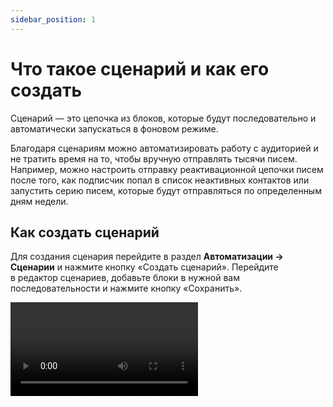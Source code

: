 ```yaml
---
sidebar_position: 1
---
```



# Что такое сценарий и как его создать

Сценарий — это цепочка из блоков, которые будут последовательно и автоматически запускаться в фоновом режиме.

Благодаря сценариям можно автоматизировать работу с аудиторией и не тратить время на то, чтобы вручную отправлять тысячи писем. Например, можно настроить отправку реактивационной цепочки писем после того, как подписчик попал в список неактивных контактов или запустить серию писем, которые будут отправляться по определенным дням недели.

## Как создать сценарий

Для создания сценария перейдите в&nbsp;раздел **Автоматизации &rarr; Сценарии** и&nbsp;нажмите кнопку &laquo;Создать сценарий&raquo;. Перейдите в&nbsp;редактор сценариев, добавьте блоки в&nbsp;нужной вам последовательности и&nbsp;нажмите кнопку &laquo;Сохранить&raquo;.

<Video src={howToCreateWorkflow} />

## Блоки в сценарии

Каждый сценарий начинается с&nbsp;блока &laquo;Стартовое событие&raquo; и&nbsp;заканчивается на&nbsp;блоке &laquo;Конец&raquo;. Эти блоки нельзя удалить или заменить на&nbsp;другие.

Участник попадет в&nbsp;сценарий при наступлении события, которое будет указано в&nbsp;блоке &laquo;Стартовое событие&raquo;. Например, после подтверждения подписки на&nbsp;рассылку подписчикам должна отправиться серия приветственных писем. Чтобы этот сценарий запустился, в&nbsp;качестве стартового события нужно выбрать &laquo;Подтверждение подписки&raquo;.

![Sequence start up](\img\automations\automation-with-workflows\workflow-creation\sequence-start-up.jpg) <br/>

Также в&nbsp;редакторе сценариев доступны еще 4&nbsp;типа основных блоков&nbsp;&mdash; &laquo;Действия&raquo;, &laquo;События&raquo;, &laquo;Таймеры&raquo; и&nbsp;&laquo;Условия&raquo;.

### Действия

С&nbsp;помощью блока &laquo;Действия&raquo; можно выполнить различные действия с&nbsp;участниками сценария&nbsp;&mdash; отправить им&nbsp;рассылкy, добавить или исключить из&nbsp;выбранного списка, обновить данные в&nbsp;анкете. Также можно отправить Web Push уведомление или вызвать Webhook, чтобы передать данные на&nbsp;ваш сервер.

![Actions](\img\automations\automation-with-workflows\workflow-creation\actions.jpg) <br/>

### События

Блок &laquo;События&raquo; нужен для того, чтобы отследить выполнение событий в&nbsp;сценарии&nbsp;&mdash; открытие email, изменение данных подписчика, клик по&nbsp;ссылке, подтверждение подписки, открытие целевой страницы, подтверждение или заполнение формы на&nbsp;сайте, отписка от&nbsp;всего или только от&nbsp;отправителя. После того, как участник сценария выполнит выбранное событие, он&nbsp;пройдет далее по&nbsp;сценарию.

![Events](\img\automations\automation-with-workflows\workflow-creation\events.jpg) <br/>

### Таймеры

Блок &laquo;Таймеры&raquo; используют для того, чтобы отложить срабатывание какого-либо блока в&nbsp;сценарии на&nbsp;нужное время. Блок можно настроить одним из&nbsp;способов:

- указать время, в&nbsp;течение которого участник не&nbsp;пройдет далее по&nbsp;сценарию;
- выбрать дату, время или день недели, после наступления которых участник пройдет далее по&nbsp;сценарию.

![Timers](\img\automations\automation-with-workflows\workflow-creation\timers.jpg) <br/>

### Условия

Используйте блок &laquo;Условия&raquo;, если необходимо проверить участников на&nbsp;соответствие заданным параметрам:

- находится&nbsp;ли подписчик в&nbsp;определенном списке или нет;
- соответствуют&nbsp;ли данные подписчика указанным в&nbsp;условии.

![Conditions](\img\automations\automation-with-workflows\workflow-creation\conditions.jpg) <br/>

## Как протестировать сценарий

Вы&nbsp;можете протестировать корректность работы сценария, запустив его только для подписчика с&nbsp;нужным email. Нажмите на&nbsp;кнопку &laquo;Действия&raquo;, потом выберите &laquo;Управление участниками&raquo; и&nbsp;добавьте свой email во&nbsp;вкладке &laquo;Добавить подписчиков&raquo;.

После проверки активируйте приём подписчиков в&nbsp;сценарий. Для этого нажмите на&nbsp;переключатель &laquo;Принимать подписчиков&raquo;.

<Video src={howToTestWorkflow} />

## Где посмотреть статистику по&nbsp;сценарию

Перейдите на&nbsp;страницу сценария, чтобы узнать информацию об&nbsp;отправленных выпусках и&nbsp;участниках. На&nbsp;этой странице доступно две вкладки&nbsp;&mdash; **Сводка** и&nbsp;**Просмотр подписчиков**.

Во&nbsp;вкладке **Сводка** можно:

- посмотреть количество участников, которые проходят сценарий или завершили его;
- настроить отображение статистики по&nbsp;определенным параметрам&nbsp;&mdash; количество отправленных, доставленных и&nbsp;открытых выпусков, уникальные открытия, клики и&nbsp;т.д.;
- отфильтровать выпуски по&nbsp;времени и&nbsp;по&nbsp;шаблонам;
- экспортировать данные об&nbsp;отправленных выпусках в&nbsp;формате XLSX или CSV.

![Statistics](\img\automations\automation-with-workflows\workflow-creation\statistics.jpg) <br/>

Во&nbsp;вкладке **Просмотр подписчиков** можно:

- узнать статус каждого участника. Всего три статуса&nbsp;&mdash; &laquo;Проходит сценарий&raquo;, &laquo;Завершено&raquo;, &laquo;Завершено&raquo; со&nbsp;значком&nbsp;i (прохождение сценария завершено, так как контакт был удален);
- посмотреть время попадания на&nbsp;текущий шаг или время завершения сценария;
- удалить участника из&nbsp;сценария;
- добавить участника в&nbsp;список;
- удалить контакт из&nbsp;базы.

![Contacts](\img\automations\automation-with-workflows\workflow-creation\contacts.jpg) <br/>
